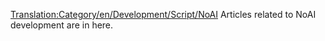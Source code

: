 [[Translation:Category/en/Development/Script/NoAI]]
Articles related to NoAI development are in here.


